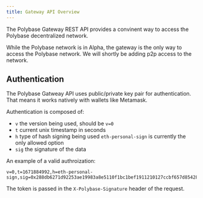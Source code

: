 ```yaml
---
title: Gateway API Overview
---
```


The Polybase Gateway REST API provides a convinent way to access the Polybase decentralized network.

<Warning>
While the Polybase network is in Alpha, the gateway is the only way to access the Polybase network. We will shortly be adding p2p access to the network.
</Warning>

## Authentication

The Polybase Gatweay API uses public/private key pair for authentication. That means it works natively with wallets like Metamask.

Authentication is composed of:

 - `v` the version being used, should be `v=0` 
 - `t` current unix timestamp in seconds
 - `h` type of hash signing being used `eth-personal-sign` is currently the only allowed option
 - `sig` the signature of the data 


An example of a valid authroization:

```
v=0,t=1671884992,h=eth-personal-sign,sig=0x288db6271d92253ae19983a8e5110f1bc1bef1911210127ccbf657d85428ba9917aa9457f0f8e7f300a36b106525d3a3471e63ae265af4898742040a377e1da11c
```

The token is passed in the `X-Polybase-Signature` header of the request.